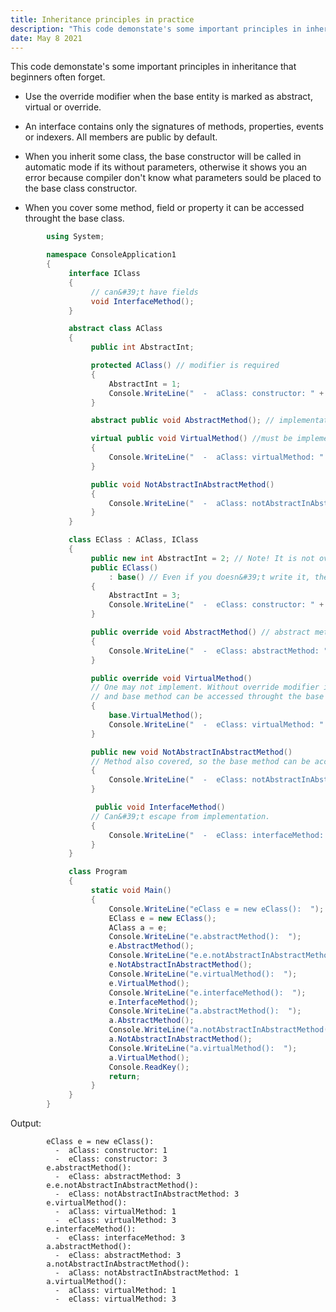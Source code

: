 ```yaml
---
title: Inheritance principles in practice
description: "This code demonstate's some important principles in inheritance that beginners often forget."
date: May 8 2021
---
```


This code demonstate's some important principles in inheritance that beginners often forget.

- Use the override modifier when the base entity is marked as abstract, virtual or override.

- An interface contains only the signatures of methods, properties, events or indexers. All members are public by default.

- When you inherit some class, the base constructor will be called in automatic mode if its without parameters, otherwise it shows you an error because compiler don't know what parameters sould be placed to the base class constructor.

- When you cover some method, field or property it can be accessed throught the base class.

```cs
        using System;

        namespace ConsoleApplication1
        {
             interface IClass
             {
                  // can&#39;t have fields        
                  void InterfaceMethod();
             }

             abstract class AClass
             {
                  public int AbstractInt;

                  protected AClass() // modifier is required
                  {
                      AbstractInt = 1;
                      Console.WriteLine("  -  aClass: constructor: " + AbstractInt);
                  }

                  abstract public void AbstractMethod(); // implementation is prohibited

                  virtual public void VirtualMethod() //must be implemented
                  {
                      Console.WriteLine("  -  aClass: virtualMethod: " + AbstractInt);
                  }

                  public void NotAbstractInAbstractMethod()
                  {
                      Console.WriteLine("  -  aClass: notAbstractInAbstractMethod: " + AbstractInt);
                  }
             }

             class EClass : AClass, IClass
             {
                  public new int AbstractInt = 2; // Note! It is not override old field, it also cover it.
                  public EClass()
                      : base() // Even if you doesn&#39;t write it, the old default constructor will be called. 
                  {
                      AbstractInt = 3;
                      Console.WriteLine("  -  eClass: constructor: " + AbstractInt);
                  }

                  public override void AbstractMethod() // abstract methods must be overrided
                  {
                      Console.WriteLine("  -  eClass: abstractMethod: " + AbstractInt);
                  }

                  public override void VirtualMethod()
                  // One may not implement. Without override modifier it is also covering 
                  // and base method can be accessed throught the base class
                  {
                      base.VirtualMethod();
                      Console.WriteLine("  -  eClass: virtualMethod: " + AbstractInt);
                  }

                  public new void NotAbstractInAbstractMethod() 
                  // Method also covered, so the base method can be accessed throught the base class
                  {
                      Console.WriteLine("  -  eClass: notAbstractInAbstractMethod: " + AbstractInt);
                  }

                   public void InterfaceMethod()
                  // Can&#39;t escape from implementation.
                  {
                      Console.WriteLine("  -  eClass: interfaceMethod: " + AbstractInt);
                  }
             }

             class Program
             {
                  static void Main()
                  {
                      Console.WriteLine("eClass e = new eClass():  ");
                      EClass e = new EClass();
                      AClass a = e;
                      Console.WriteLine("e.abstractMethod():  ");
                      e.AbstractMethod();
                      Console.WriteLine("e.e.notAbstractInAbstractMethod():  ");
                      e.NotAbstractInAbstractMethod();
                      Console.WriteLine("e.virtualMethod():  ");
                      e.VirtualMethod();
                      Console.WriteLine("e.interfaceMethod():  ");
                      e.InterfaceMethod();
                      Console.WriteLine("a.abstractMethod():  ");
                      a.AbstractMethod();
                      Console.WriteLine("a.notAbstractInAbstractMethod():  ");
                      a.NotAbstractInAbstractMethod();
                      Console.WriteLine("a.virtualMethod():  ");
                      a.VirtualMethod();
                      Console.ReadKey();
                      return;
                  }
             }
        }
```

Output:

```
        eClass e = new eClass():
          -  aClass: constructor: 1
          -  eClass: constructor: 3
        e.abstractMethod():
          -  eClass: abstractMethod: 3
        e.e.notAbstractInAbstractMethod():
          -  eClass: notAbstractInAbstractMethod: 3
        e.virtualMethod():
          -  aClass: virtualMethod: 1
          -  eClass: virtualMethod: 3
        e.interfaceMethod():
          -  eClass: interfaceMethod: 3
        a.abstractMethod():
          -  eClass: abstractMethod: 3
        a.notAbstractInAbstractMethod():
          -  aClass: notAbstractInAbstractMethod: 1
        a.virtualMethod():
          -  aClass: virtualMethod: 1
          -  eClass: virtualMethod: 3
```
